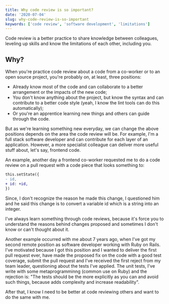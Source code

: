 ```yaml
---
title: Why code review is so important?
date: '2020-07-04'
slug: why-code-review-is-so-important
keywords: ['code review', 'software development', 'limitations']
---
```


Code review is a better practice to share knowledge between colleagues, leveling up skills and know
the limitations of each other, including you.

## Why?

When you're practice code review about a code from a co-worker or to an open source project, you're
probably on, at least, three positions:

- Already know most of the code and can collaborate to a better arrangement or the impacts of the
  new code;
- You don't know anything about the project, but know the syntax and can contribute to a better code
  style (yeah, I know the lint tools can do this automatically);
- Or you're an apprentice learning new things and others can guide through the code.

But as we're learning something new everyday, we can change the above positions depends on the area
the code review will be. For example, I'm a full stack software developer and can contribute for
each layer of an application. However, a more specialist colleague can deliver more useful stuff
about, let's say, frontend code.

An example, another day a frontend co-worker requested me to do a code review on a pull request with
a code piece that looks something to:

```diff
this.setState({
- id,
+ id: +id,
})
```

Since, I don't recognize the reason he made this change, I questioned him and he said this change is
to convert a variable id which is a string into an integer.

I've always learn something through code reviews, because it's force you to understand the reasons
behind changes proposed and sometimes I don't know or can't thought about it.

Another example occurred with me about 7 years ago, when I've got my second remote position as
software developer working with Ruby on Rails. I've motivated because I got this position and I
wanted to deliver the first pull request ever, have made the proposed fix on the code with a good
test coverage, submit the pull request and I've received the first reject from my team leader,
questioning about the tests I've applied. The unit tests, I've write with some metaprogramminng
(common use on Ruby) and the rejection is: "The tests should be the more explicitly as you can and
avoid such things, because adds complexity and increase readability".

After that, I know I need to be better at code reviewing others and want to do the same with me.
